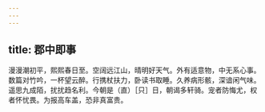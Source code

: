 ```yaml
---
---
---
```

title: 郡中即事
---



漫漫潮初平，熙熙春日至。空阔远江山，晴明好天气。外有适意物，中无系心事。数篇对竹吟，一杯望云醉。行携杖扶力，卧读书取睡。久养病形骸，深谙闲气味。遥思九成陌，扰扰趋名利。今朝是（直）［只］日，朝谒多轩骑。宠者防悔尤，权者怀忧畏。为报高车盖，恐非真富贵。